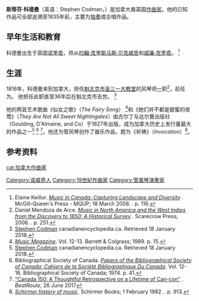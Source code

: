'''斯蒂芬·科德曼'''（英语：Stephen Codman，{{bd|1796年||1852年|10月6日|}}）是加拿大裔英国[[作曲家|作曲家]]。他的已知作品可全部追溯至1835年前，主要为[[獨奏|独奏]]或合唱作品。 

== 早年生活和教育 ==
科德曼出生于英国[[諾里奇|诺里奇]]，师从[[约翰·克里斯马斯·贝克威思|约翰·克里斯马斯·贝克威思]]和[[威廉·克罗奇|威廉·克罗奇]]。 <ref name="Keillor2008">Elaine Keillor. ''[https://books.google.com/books?id=P4rf9W02vv0C&pg=PT116 Music in Canada: Capturing Landscape and Diversity] {{Wayback|url=https://books.google.com/books?id=P4rf9W02vv0C&pg=PT116 |date=20191215072428 }}''. McGill-Queen's Press - MQUP; 18 March 2008. {{ISBN|978-0-7735-3391-2}}. p. 116.</ref> 

== 生涯 ==
1816年，科德曼来到加拿大，担任[[魁北克市|魁北克市]][[圣三一座堂_(魁北克市)|圣三一大教堂]]的风琴师[[圣三一座堂_(魁北克市)|一]]职<ref name="Arce2006">Daniel Mendoza de Arce. ''[https://books.google.com/books?id=BoYXAQAAIAAJ Music in North America and the West Indies from the Discovery to 1850: A Historical Survey] {{Wayback|url=https://books.google.com/books?id=BoYXAQAAIAAJ |date=20191215072420 }}''. Scarecrow Press; 2006. {{ISBN|978-0-8108-5252-5}}. p. 251.</ref>，前任为{{Tsl|en|John Bentley}}。 他担任此职直至36年后在魁北克市去世。 <ref name="CE">[http://www.thecanadianencyclopedia.ca/en/article/stephen-codman-emc/ Stephen Codman] {{Wayback|url=http://www.thecanadianencyclopedia.ca/en/article/stephen-codman-emc/ |date=20190610140313 }} canadianencyclopedia.ca. Retrieved 18 January 2018.</ref> 

他的两首艺术歌曲《仙女之歌》（''The Fairy Song''） <ref>''[https://books.google.com/books?id=bkI9AQAAIAAJ Music Magazine]''. Vol. 12-13. Barrett & Colgrass; 1989. p. 15.</ref>和《她们并不都是甜蜜的夜莺》（''They Are Not All Sweet Nightingales''）由古尔丁与达尔曼出版社（Goulding, D'Almaine, and Co）于1827年出版，成为加拿大历史上发行量最大的作品之一<ref name="CE">[http://www.thecanadianencyclopedia.ca/en/article/stephen-codman-emc/ Stephen Codman] canadianencyclopedia.ca. Retrieved 18 January 2018.</ref> <ref name="Canada1974">Bibliographical Society of Canada. ''[https://books.google.com/books?id=TIu5AAAAIAAJ Papers of the Bibliographical Society of Canada: Cahiers de la Société Bibliographique Du Canada]''. Vol. 12-16. Bibliographical Society of Canada; 1974. p. 41.</ref> <ref>[http://beatroute.ca/2017/06/26/canada-150-thoughtful-retrospective-lifetime-can-con/ "Canada 150: A Thoughtful Retrospective on a Lifetime of Can-con"] {{Wayback|url=http://beatroute.ca/2017/06/26/canada-150-thoughtful-retrospective-lifetime-can-con/ |date=20190226111400 }}. ''BeatRoute'', 26 June 2017</ref>。他还为管风琴创作了器乐作品，题为《祈祷》（''Invocation''）<ref name="RosenstielGriffel1982">''[https://books.google.com/books?id=8V_0AAAAMAAJ Schirmer history of music]''. Schirmer Books; 1 February 1982. {{ISBN|978-0-02-872190-3}}. p. 913.</ref>。 

== 参考资料 ==
{{Reflist}}

{{Authority control}}
{{DEFAULTSORT:codman}}
[[Category:诺威奇人|Category:诺威奇人]]
[[Category:19世紀作曲家|Category:19世紀作曲家]]
[[cat:加拿大作曲家|cat:加拿大作曲家]]
[[Category:管風琴演奏家|Category:管風琴演奏家]]